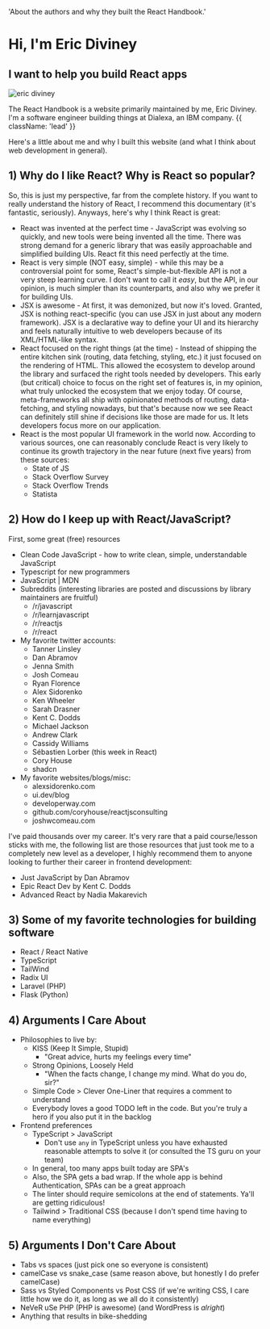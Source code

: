   'About the authors and why they built the React Handbook.'

# Hi, I'm Eric Diviney

## I want to help you build React apps

<img
  className="max-w-[170px] rounded-full"
  src="/eric-diviney.jpg"
  alt="eric diviney"
/>

The React Handbook is a website primarily maintained by me, <Resource url='https://twitter.com/EricDiviney'>Eric Diviney</Resource>. I'm a software engineer building things at <Resource url='https://www.dialexa.com/'>Dialexa, an IBM company</Resource>. {{ className: 'lead' }}

Here's a little about me and why I built this website (and what I think about web development in general).

## 1) Why do I like React? Why is React so popular?

So, this is just my perspective, far from the complete history. If you want to really understand the history of React, I recommend this <Resource url='https://www.youtube.com/watch?v=8pDqJVdNa44'>documentary</Resource> (it's fantastic, seriously). Anyways, here's why I think React is great:

- React was invented at the perfect time - JavaScript was evolving so quickly, and new tools were being invented all the time. There was strong demand for a generic library that was easily approachable and simplified building UIs. React fit this need perfectly at the time.
- React is very simple (NOT easy, simple) - while this may be a controversial point for some, React's simple-but-flexible API is not a very steep learning curve. I don't want to call it _easy_, but the API, in our opinion, is much simpler than its counterparts, and also why we prefer it for building UIs.
- JSX is awesome - At first, it was demonized, but now it's loved. Granted, JSX is nothing react-specific (you can use JSX in just about any modern framework). JSX is a declarative way to define your UI and its hierarchy and feels naturally intuitive to web developers because of its XML/HTML-like syntax.
- React focused on the right things (at the time) - Instead of shipping the entire kitchen sink (routing, data fetching, styling, etc.) it just focused on the rendering of HTML. This allowed the ecosystem to develop around the library and surfaced the right tools needed by developers. This early (but critical) choice to focus on the right set of features is, in my opinion, what truly unlocked the ecosystem that we enjoy today. Of course, meta-frameworks all ship with opinionated methods of routing, data-fetching, and styling nowadays, but that's because now we see React can definitely still shine if decisions like those are made for us. It lets developers focus more on our application.
- React is the most popular UI framework in the world now. According to various sources, one can reasonably conclude React is very likely to continue its growth trajectory in the near future (next five years) from these sources:
  - <Resource url='https://2022.stateofjs.com/en-US/libraries/'>State of JS</Resource>
  - <Resource url='https://survey.stackoverflow.co/2022/#section-most-popular-technologies-web-frameworks-and-technologies'>Stack Overflow Survey</Resource>
  - <Resource url='https://gist.github.com/tkrotoff/b1caa4c3a185629299ec234d2314e190'>Stack Overflow Trends</Resource>
  - <Resource url='https://www.statista.com/statistics/1124699/worldwide-developer-survey-most-used-frameworks-web/'>Statista</Resource>

## 2) How do I keep up with React/JavaScript?

First, some great (free) resources

- <Resource url='https://github.com/ryanmcdermott/clean-code-javascript'>Clean Code JavaScript</Resource> - how to write clean, simple, understandable JavaScript
- <Resource url='https://www.typescriptlang.org/docs/handbook/typescript-from-scratch.html'>Typescript for new programmers</Resource>
- <Resource url='https://developer.mozilla.org/en-US/docs/Web/JavaScript'>JavaScript | MDN</Resource>
- Subreddits (interesting libraries are posted and discussions by library maintainers are fruitful)
  - <Resource url='https://www.reddit.com/r/javascript/'>/r/javascript</Resource>
  - <Resource url='https://www.reddit.com/r/learnjavascript/'>/r/learnjavascript</Resource>
  - <Resource url='https://www.reddit.com/r/reactjs/'>/r/reactjs</Resource>
  - <Resource url='https://www.reddit.com/r/react/'>/r/react</Resource>
- My favorite twitter accounts:
  - <Resource url='https://twitter.com/tannerlinsley'>Tanner Linsley</Resource>
  - <Resource url='https://twitter.com/dan_abramov'>Dan Abramov</Resource>
  - <Resource url='https://twitter.com/jjenzz'>Jenna Smith</Resource>
  - <Resource url='https://twitter.com/JoshWComeau'>Josh Comeau</Resource>
  - <Resource url='https://twitter.com/ryanflorence'>Ryan Florence</Resource>
  - <Resource url='https://twitter.com/asidorenko_'>Alex Sidorenko</Resource>
  - <Resource url='https://twitter.com/ken_wheeler'>Ken Wheeler</Resource>
  - <Resource url='https://twitter.com/sarah_edo'>Sarah Drasner</Resource>
  - <Resource url='https://twitter.com/kentcdodds'>Kent C. Dodds</Resource>
  - <Resource url='https://twitter.com/mjackson'>Michael Jackson</Resource>
  - <Resource url='https://twitter.com/acdlite'>Andrew Clark</Resource>
  - <Resource url='https://twitter.com/cassidoo'>Cassidy Williams</Resource>
  - <Resource url='https://twitter.com/sebastienlorber'>Sébastien Lorber (this week in React)</Resource>
  - <Resource url='https://twitter.com/housecor'>Cory House</Resource>
  - <Resource url='https://twitter.com/shadcn'>shadcn</Resource>
- My favorite websites/blogs/misc:
  - <Resource url='https://alexsidorenko.com'>alexsidorenko.com</Resource>
  - <Resource url='https://ui.dev/blog'>ui.dev/blog</Resource>
  - <Resource url='https://www.developerway.com'>developerway.com</Resource>
  - <Resource url='https://github.com/coryhouse/reactjsconsulting/issues'>github.com/coryhouse/reactjsconsulting</Resource>
  - <Resource url='https://www.joshwcomeau.com/tutorials/react'>joshwcomeau.com</Resource>

I've paid thousands over my career. It's very rare that a paid course/lesson sticks with me, the following list are those resources that just took me to a completely new level as a developer, I highly recommend them to anyone looking to further their career in frontend development:

- <Resource url='https://justjavascript.com/'>Just JavaScript</Resource> by Dan Abramov
- <Resource url='https://epicreact.dev/'>Epic React Dev</Resource> by Kent C. Dodds
- <Resource url='https://advanced-react.com/'>Advanced React</Resource> by Nadia Makarevich

## 3) Some of my favorite technologies for building software

- React / React Native
- TypeScript
- TailWind
- Radix UI
- Laravel (PHP)
- Flask (Python)

## 4) Arguments I Care About

- Philosophies to live by:
  - KISS (Keep It Simple, Stupid)
    - "Great advice, hurts my feelings every time"
  - Strong Opinions, Loosely Held
    - "When the facts change, I change my mind. What do you do, sir?"
  - Simple Code > Clever One-Liner that requires a comment to understand
  - Everybody loves a good TODO left in the code. But you're truly a hero if you also put it in the backlog
- Frontend preferences
  - TypeScript > JavaScript
    - Don't use `any` in TypeScript unless you have exhausted reasonable attempts to solve it (or consulted the TS guru on your team)
  - In general, too many apps built today are SPA's
  - Also, the SPA gets a bad wrap. If the whole app is behind Authentication, SPAs can be a great approach
  - The linter should require semicolons at the end of statements. Ya'll are getting ridiculous!
  - Tailwind > Traditional CSS (because I don't spend time having to name everything)

## 5) Arguments I Don't Care About

- Tabs vs spaces (just pick one so everyone is consistent)
- camelCase vs snake_case (same reason above, but honestly I do prefer camelCase)
- Sass vs Styled Components vs Post CSS (if we're writing CSS, I care little how we do it, as long as we all do it consistently)
- NeVeR uSe PHP (PHP is awesome) (and WordPress is _alright_)
- Anything that results in <Resource url='https://en.wikipedia.org/wiki/Law_of_triviality'>bike-shedding</Resource>
